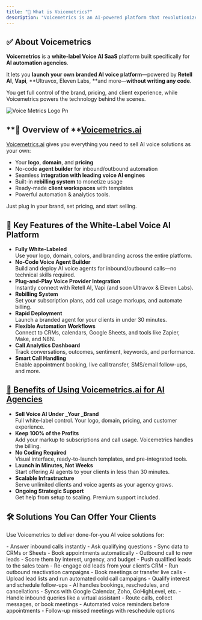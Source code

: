 ```yaml
---
title: "🧠 What is Voicemetrics?"
description: "Voicemetrics is an AI-powered platform that revolutionizes business intelligence by delivering real-time insights through conversational analytics."
---
```


## **✅ About Voicemetrics**

**Voicemetrics** is a **white-label Voice AI SaaS** platform built specifically for **AI automation agencies**.

It lets you **launch your own branded AI voice platform**—powered by **Retell AI**, **Vapi**, \*\*Ultravox, Eleven Labs, \*\*and more—**without writing any code**.

You get full control of the brand, pricing, and client experience, while Voicemetrics powers the technology behind the scenes.

<img
  src="/Voice_metrics_logo.png"
  alt="Voice Metrics Logo Pn"
  className="mr-auto"
/>

## \*\*📌 Overview of \*\*[**Voicemetrics.ai**](http://Voicemetrics.ai)

[Voicemetrics.ai](http://Voicemetrics.ai) gives you everything you need to sell AI voice solutions as your own:

- Your **logo**, **domain**, and **pricing**
- No-code **agent builder** for inbound/outbound automation
- Seamless **integration with leading voice AI engines**
- Built-in **rebilling system** to monetize usage
- Ready-made **client workspaces** with templates
- Powerful automation & analytics tools.

Just plug in your brand, set pricing, and start selling.

## **🚀 Key Features of the White-Label Voice AI Platform**

- **Fully White-Labeled**\
  Use your logo, domain, colors, and branding across the entire platform.
- **No-Code Voice Agent Builder**\
  Build and deploy AI voice agents for inbound/outbound calls—no technical skills required.
- **Plug-and-Play Voice Provider Integration**\
  Instantly connect with Retell AI, Vapi (and soon Ultravox & Eleven Labs).
- **Rebilling System**\
  Set your subscription plans, add call usage markups, and automate billing.
- **Rapid Deployment**\
  Launch a branded agent for your clients in under 30 minutes.
- **Flexible Automation Workflows**\
  Connect to CRMs, calendars, Google Sheets, and tools like Zapier, Make, and N8N.
- **Call Analytics Dashboard**\
  Track conversations, outcomes, sentiment, keywords, and performance.
- **Smart Call Handling**\
  Enable appointment booking, live call transfer, SMS/email follow-ups, and more.

## [******💼 Benefits of Using Voicemetrics.ai for AI Agencies******](http://Voicemetrics.ai)

- **Sell Voice AI Under _Your _Brand**\
  Full white-label control. Your logo, domain, pricing, and customer experience.
- **Keep 100% of the Profits**\
  Add your markup to subscriptions and call usage. Voicemetrics handles the billing.
- **No Coding Required**\
  Visual interface, ready-to-launch templates, and pre-integrated tools.
- **Launch in Minutes, Not Weeks**\
  Start offering AI agents to your clients in less than 30 minutes.
- **Scalable Infrastructure**\
  Serve unlimited clients and voice agents as your agency grows.
- **Ongoing Strategic Support**\
  Get help from setup to scaling. Premium support included.

## **🛠️ Solutions You Can Offer Your Clients**

Use Voicemetrics to deliver done-for-you AI voice solutions for:

<CardGroup cols={2}>
  <Card title="Lead Capture" icon="phone-arrow-down-left">
    - Answer inbound calls instantly
    - Ask qualifying questions
    - Sync data to CRMs or Sheets
    - Book appointments automatically
  </Card>
  <Card title="Lead Qualification" icon="brain">
    - Outbound call to new leads
    - Score them by interest, urgency, and budget
    - Push qualified leads to the sales team
  </Card>
  <Card title="Lead Reactivation" icon="screwdriver-wrench">
    - Re-engage old leads from your client’s CRM
    - Run outbound reactivation campaigns
    - Book meetings or transfer live calls
  </Card>
  <Card title="Cold Outreach" icon="phone-arrow-right">
    - Upload lead lists and run automated cold call campaigns
    - Qualify interest and schedule follow-ups
  </Card>
  <Card title="Appointment Scheduling" icon="calendar-days">
    - AI handles bookings, reschedules, and cancellations
    - Syncs with Google Calendar, Zoho, GoHighLevel, etc.
  </Card>
  <Card title="AI Sales Receptionist" icon="head-side-headphones">
    - Handle inbound queries like a virtual assistant
    - Route calls, collect messages, or book meetings
  </Card>
  <Card title="Event Reminders & No Show Folllowups" icon="alarm-clock">
    - Automated voice reminders before appointments
    - Follow-up missed meetings with reschedule options
  </Card>
</CardGroup>